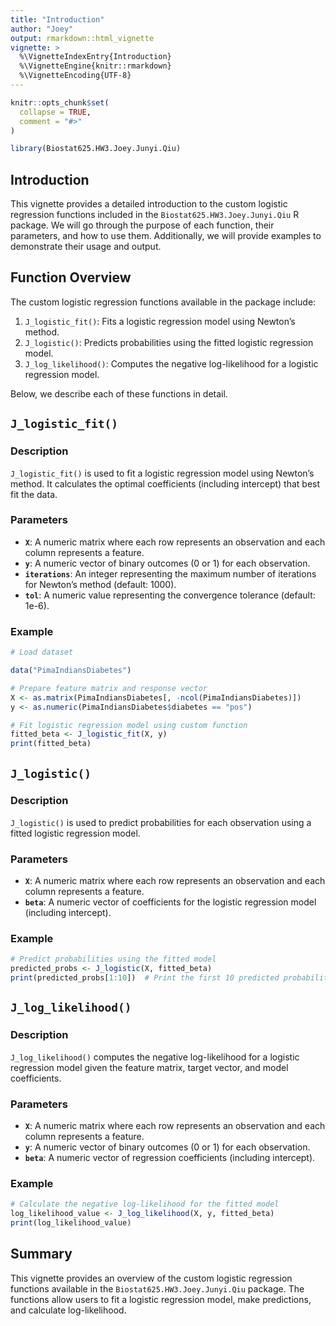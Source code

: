 ```yaml
---
title: "Introduction"
author: "Joey"
output: rmarkdown::html_vignette
vignette: >
  %\VignetteIndexEntry{Introduction}
  %\VignetteEngine{knitr::rmarkdown}
  %\VignetteEncoding{UTF-8}
---
```


```r
knitr::opts_chunk$set(
  collapse = TRUE,
  comment = "#>"
)
```

```r
library(Biostat625.HW3.Joey.Junyi.Qiu)
```

## Introduction

This vignette provides a detailed introduction to the custom logistic regression functions included in the `Biostat625.HW3.Joey.Junyi.Qiu` R package. We will go through the purpose of each function, their parameters, and how to use them. Additionally, we will provide examples to demonstrate their usage and output.

## Function Overview

The custom logistic regression functions available in the package include:

1. `J_logistic_fit()`: Fits a logistic regression model using Newton's method.
2. `J_logistic()`: Predicts probabilities using the fitted logistic regression model.
3. `J_log_likelihood()`: Computes the negative log-likelihood for a logistic regression model.

Below, we describe each of these functions in detail.

## `J_logistic_fit()`

### Description
`J_logistic_fit()` is used to fit a logistic regression model using Newton's method. It calculates the optimal coefficients (including intercept) that best fit the data.

### Parameters
- **`X`**: A numeric matrix where each row represents an observation and each column represents a feature.
- **`y`**: A numeric vector of binary outcomes (0 or 1) for each observation.
- **`iterations`**: An integer representing the maximum number of iterations for Newton's method (default: 1000).
- **`tol`**: A numeric value representing the convergence tolerance (default: 1e-6).

### Example
```r

# Load dataset

data("PimaIndiansDiabetes")

# Prepare feature matrix and response vector
X <- as.matrix(PimaIndiansDiabetes[, -ncol(PimaIndiansDiabetes)])
y <- as.numeric(PimaIndiansDiabetes$diabetes == "pos")

# Fit logistic regression model using custom function
fitted_beta <- J_logistic_fit(X, y)
print(fitted_beta)
```

## `J_logistic()`

### Description
`J_logistic()` is used to predict probabilities for each observation using a fitted logistic regression model.

### Parameters
- **`X`**: A numeric matrix where each row represents an observation and each column represents a feature.
- **`beta`**: A numeric vector of coefficients for the logistic regression model (including intercept).

### Example
```r
# Predict probabilities using the fitted model
predicted_probs <- J_logistic(X, fitted_beta)
print(predicted_probs[1:10])  # Print the first 10 predicted probabilities
```

## `J_log_likelihood()`

### Description
`J_log_likelihood()` computes the negative log-likelihood for a logistic regression model given the feature matrix, target vector, and model coefficients.

### Parameters
- **`X`**: A numeric matrix where each row represents an observation and each column represents a feature.
- **`y`**: A numeric vector of binary outcomes (0 or 1) for each observation.
- **`beta`**: A numeric vector of regression coefficients (including intercept).

### Example
```r
# Calculate the negative log-likelihood for the fitted model
log_likelihood_value <- J_log_likelihood(X, y, fitted_beta)
print(log_likelihood_value)
```

## Summary

This vignette provides an overview of the custom logistic regression functions available in the `Biostat625.HW3.Joey.Junyi.Qiu` package. The functions allow users to fit a logistic regression model, make predictions, and calculate log-likelihood.




